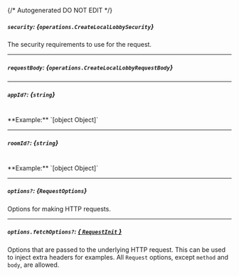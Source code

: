 {/* Autogenerated DO NOT EDIT  */}

##### `security`: *{`operations.CreateLocalLobbySecurity`}*
The security requirements to use for the request.

<Collapsible openLabel={Labels.showProperties} closeLabel={Labels.hideProperties}>
  <CreateLocalLobbySecurity />
</Collapsible>

---
##### `requestBody`: *{`operations.CreateLocalLobbyRequestBody`}*

<Collapsible openLabel={Labels.showProperties} closeLabel={Labels.hideProperties}>
  <CreateLocalLobbyRequestBody />
</Collapsible>

---
##### `appId?`: *{`string`}*
<br/>
**Example:** `[object Object]`

---
##### `roomId?`: *{`string`}*
<br/>
**Example:** `[object Object]`

---
##### `options?`: *{`RequestOptions`}*
Options for making HTTP requests.

---
##### `options.fetchOptions?`: [*{ `RequestInit` }*](https://developer.mozilla.org/en-US/docs/Web/API/Request/Request#options)
Options that are passed to the underlying HTTP request. This can be used to inject extra headers for examples. All `Request` options, except `method` and `body`, are allowed.

